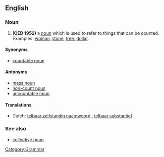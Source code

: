 ==English==
===Noun===
{{wikipedia}}
{{en-noun|sg=[[count]] [[noun]]}}

# '''(OED 1952)''' a [[noun]] which is used to refer to things that can be counted. Examples: [[woman]], [[stone]], [[tree]], [[dollar]].

====Synonyms====
*[[countable noun]]

====Antonyms====
*[[mass noun]]
*[[non-count noun]]
*[[uncountable noun]]

====Translations====
{{top}}
*Dutch: [[telbaar zelfstandig naamwoord]] {{n}}, [[telbaar substantief]] {{n}}
{{bottom}}

===See also===
*[[collective noun]]

[[Category:Grammar]]